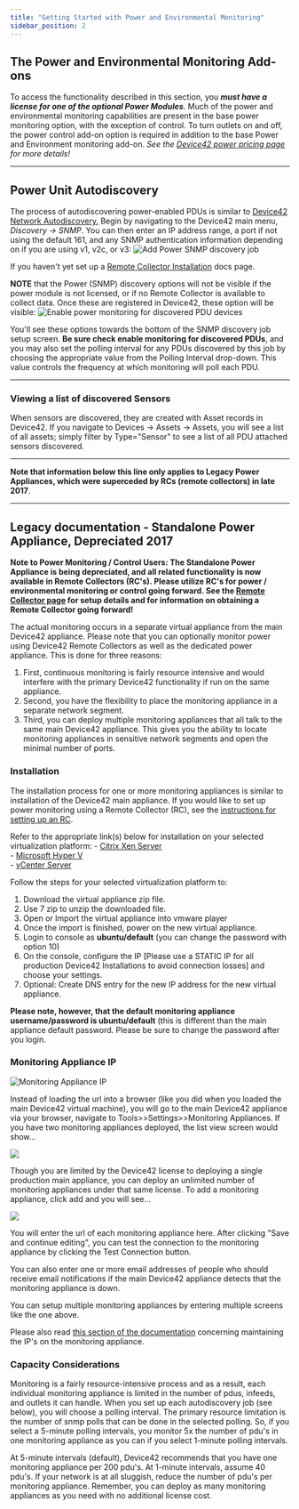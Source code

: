 ```yaml
---
title: "Getting Started with Power and Environmental Monitoring"
sidebar_position: 2
---
```


## The Power and Environmental Monitoring Add-ons

To access the functionality described in this section, you _**must have a license for one of the optional Power Modules**_. Much of the power and environmental monitoring capabilities are present in the base power monitoring option, with the exception of control. To turn outlets on and off, the power control add-on option is required in addition to the base Power and Environment monitoring add-on. _See the [Device42 power pricing page](https://www.device42.com/) for more details!_

* * *

## Power Unit Autodiscovery

The process of autodiscovering power-enabled PDUs is similar to [Device42 Network Autodiscovery.](auto-discovery/network-auto-discovery.mdx) Begin by navigating to the Device42 main menu, _Discovery -> SNMP_. You can then enter an IP address range, a port if not using the default 161, and any SNMP authentication information depending on if you are using v1, v2c, or v3: ![Add Power SNMP discovery job](/assets/images/add_power_SNMP_discovery.png)

If you haven't yet set up a [Remote Collector Installation](https://www.device42.com/autodiscovery/) docs page.

**NOTE** that the Power (SNMP) discovery options will not be visible if the power module is not licensed, or if no Remote Collector is available to collect data. Once these are registered in Device42, these option will be visible: ![Enable power monitoring for discovered PDU devices](/assets/images/power_options_enable_monitoring-HL.png)

You'll see these options towards the bottom of the SNMP discovery job setup screen. **Be sure check enable monitoring for discovered PDUs**, and you may also set the polling interval for any PDUs discovered by this job by choosing the appropriate value from the Polling Interval drop-down. This value controls the frequency at which monitoring will poll each PDU.

* * *

### Viewing a list of discovered Sensors

When sensors are discovered, they are created with Asset records in Device42. If you navigate to Devices -> Assets -> Assets, you will see a list of all assets; simply filter by Type="Sensor" to see a list of all PDU attached sensors discovered.

* * *

**Note that information below this line only applies to Legacy Power Appliances, which were superceded by RCs (remote collectors) in late 2017**.

* * *

## Legacy documentation - Standalone Power Appliance, Depreciated 2017

**Note to Power Monitoring / Control Users: The Standalone Power Appliance is being depreciated, and all related functionality is now available in Remote Collectors (RC's). Please utilize RC's for power / environmental monitoring or control going forward. See the [Remote Collector page](auto-discovery/remote-collector-rc.mdx) for setup details and for information on obtaining a Remote Collector going forward!**

The actual monitoring occurs in a separate virtual appliance from the main Device42 appliance. Please note that you can optionally monitor power using Device42 Remote Collectors as well as the dedicated power appliance. This is done for three reasons:

1. First, continuous monitoring is fairly resource intensive and would interfere with the primary Device42 functionality if run on the same appliance.
2. Second, you have the flexibility to place the monitoring appliance in a separate network segment.
3. Third, you can deploy multiple monitoring appliances that all talk to the same main Device42 appliance. This gives you the ability to locate monitoring appliances in sensitive network segments and open the minimal number of ports.

### Installation

The installation process for one or more monitoring appliances is similar to installation of the Device42 main appliance. If you would like to set up power monitoring using a Remote Collector (RC), see the [instructions for setting up an RC](auto-discovery/remote-collector-rc.mdx).

Refer to the appropriate link(s) below for installation on your selected virtualization platform:
\- [Citrix Xen Server](getstarted/installation/installation-citrix-xen-server.mdx)  
\- [Microsoft Hyper V](getstarted/installation/installation-microsoft-hyperv.md)  
\- [vCenter Server](getstarted/installation/installation-vcenter-server.md)

Follow the steps for your selected virtualization platform to:

1. Download the virtual appliance zip file.
2. Use 7 zip to unzip the downloaded file.
3. Open or Import the virtual appliance into vmware player
4. Once the import is finished, power on the new virtual appliance.
5. Login to console as **ubuntu/default** (you can change the password with option 10)
6. On the console, configure the IP \[Please use a STATIC IP for all production Device42 Installations to avoid connection losses\] and choose your settings.
7. Optional: Create DNS entry for the new IP address for the new virtual appliance.

**Please note, however, that the default monitoring appliance username/password is ubuntu/default** (this is different than the main appliance default password. Please be sure to change the password after you login.

### Monitoring Appliance IP

![Monitoring Appliance IP](/assets/images/wpid6496-media_1424624395446.png)

Instead of loading the url into a browser (like you did when you loaded the main Device42 virtual machine), you will go to the main Device42 appliance via your browser, navigate to Tools>>Settings>>Monitoring Appliances. If you have two monitoring appliances deployed, the list view screen would show...

![](/assets/images/wpid6495-media_1424601548495.png)

Though you are limited by the Device42 license to deploying a single production main appliance, you can deploy an unlimited number of monitoring appliances under that same license. To add a monitoring appliance, click add and you will see...

![](/assets/images/wpid6494-media_1416825251576.png)

You will enter the url of each monitoring appliance here. After clicking "Save and continue editing", you can test the connection to the monitoring appliance by clicking the Test Connection button.

You can also enter one or more email addresses of people who should receive email notifications if the main Device42 appliance detects that the monitoring appliance is down.

You can setup multiple monitoring appliances by entering multiple screens like the one above.

Please also read [this section of the documentation](/infrastructure-management/power-and-environmental-monitoring/manage-monitored-ips.mdx) concerning maintaining the IP's on the monitoring appliance.

### Capacity Considerations

Monitoring is a fairly resource-intensive process and as a result, each individual monitoring appliance is limited in the number of pdus, infeeds, and outlets it can handle. When you set up each autodiscovery job (see below), you will choose a polling interval. The primary resource limitation is the number of snmp polls that can be done in the selected polling. So, if you select a 5-minute polling intervals, you monitor 5x the number of pdu's in one monitoring appliance as you can if you select 1-minute polling intervals.

At 5-minute intervals (default), Device42 recommends that you have one monitoring appliance per 200 pdu's. At 1-minute intervals, assume 40 pdu's. If your network is at all sluggish, reduce the number of pdu's per monitoring appliance. Remember, you can deploy as many monitoring appliances as you need with no additional license cost.
